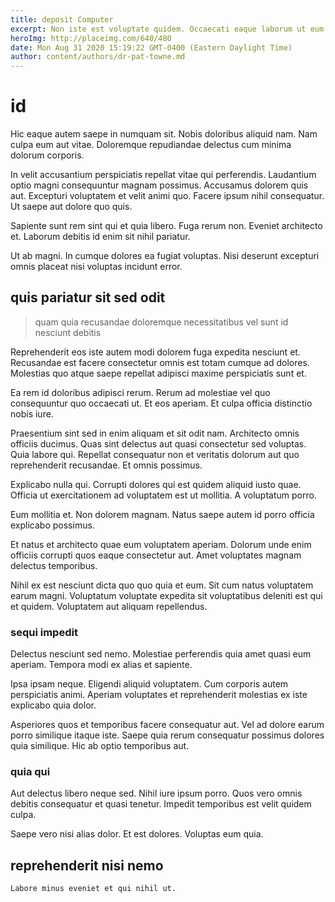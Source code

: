 ```yaml
---
title: deposit Computer
excerpt: Non iste est voluptate quidem. Occaecati eaque laborum ut eum. Occaecati rerum et in est totam expedita. Cupiditate alias quidem eos iure porro. Eum suscipit quia dicta et. Culpa ullam ipsa.
heroImg: http://placeimg.com/640/480
date: Mon Aug 31 2020 15:19:22 GMT-0400 (Eastern Daylight Time)
author: content/authors/dr-pat-towne.md
---
```

# id

Hic eaque autem saepe in numquam sit. Nobis doloribus aliquid nam. Nam culpa eum aut vitae. Doloremque repudiandae delectus cum minima dolorum corporis.
  
In velit accusantium perspiciatis repellat vitae qui perferendis. Laudantium optio magni consequuntur magnam possimus. Accusamus dolorem quis aut. Excepturi voluptatem et velit animi quo. Facere ipsum nihil consequatur. Ut saepe aut dolore quo quis.
  
Sapiente sunt rem sint qui et quia libero. Fuga rerum non. Eveniet architecto et. Laborum debitis id enim sit nihil pariatur.
  
Ut ab magni. In cumque dolores ea fugiat voluptas. Nisi deserunt excepturi omnis placeat nisi voluptas incidunt error.

## quis pariatur sit sed odit

> quam quia recusandae doloremque necessitatibus vel sunt id nesciunt debitis

Reprehenderit eos iste autem modi dolorem fuga expedita nesciunt et. Recusandae est facere consectetur omnis est totam cumque ad dolores. Molestias quo atque saepe repellat adipisci maxime perspiciatis sunt et.
  
Ea rem id doloribus adipisci rerum. Rerum ad molestiae vel quo consequuntur quo occaecati ut. Et eos aperiam. Et culpa officia distinctio nobis iure.
  
Praesentium sint sed in enim aliquam et sit odit nam. Architecto omnis officiis ducimus. Quas sint delectus aut quasi consectetur sed voluptas. Quia labore qui. Repellat consequatur non et veritatis dolorum aut quo reprehenderit recusandae. Et omnis possimus.
  
Explicabo nulla qui. Corrupti dolores qui est quidem aliquid iusto quae. Officia ut exercitationem ad voluptatem est ut mollitia. A voluptatum porro.
  
Eum mollitia et. Non dolorem magnam. Natus saepe autem id porro officia explicabo possimus.
  
Et natus et architecto quae eum voluptatem aperiam. Dolorum unde enim officiis corrupti quos eaque consectetur aut. Amet voluptates magnam delectus temporibus.
  
Nihil ex est nesciunt dicta quo quo quia et eum. Sit cum natus voluptatem earum magni. Voluptatum voluptate expedita sit voluptatibus deleniti est qui et quidem. Voluptatem aut aliquam repellendus.

### sequi impedit

Delectus nesciunt sed nemo. Molestiae perferendis quia amet quasi eum aperiam. Tempora modi ex alias et sapiente.
  
Ipsa ipsam neque. Eligendi aliquid voluptatem. Cum corporis autem perspiciatis animi. Aperiam voluptates et reprehenderit molestias ex iste explicabo quia dolor.
  
Asperiores quos et temporibus facere consequatur aut. Vel ad dolore earum porro similique itaque iste. Saepe quia rerum consequatur possimus dolores quia similique. Hic ab optio temporibus aut.

### quia qui

Aut delectus libero neque sed. Nihil iure ipsum porro. Quos vero omnis debitis consequatur et quasi tenetur. Impedit temporibus est velit quidem culpa.
  
Saepe vero nisi alias dolor. Et est dolores. Voluptas eum quia.

## reprehenderit nisi nemo

```text
Labore minus eveniet et qui nihil ut.
```

